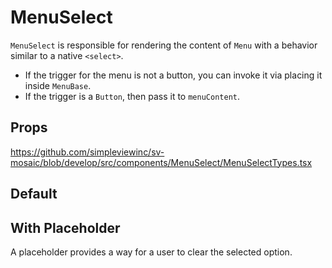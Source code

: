
<Meta title="Components/MenuSelect/Readme"/>

# MenuSelect

`MenuSelect` is responsible for rendering the content of `Menu` with a behavior similar to a native `<select>`.

* If the trigger for the menu is not a button, you can invoke it via placing it inside `MenuBase`.
* If the trigger is a `Button`, then pass it to `menuContent`.

## Props

https://github.com/simpleviewinc/sv-mosaic/blob/develop/src/components/MenuSelect/MenuSelectTypes.tsx

## Default

<Preview withSource="none">
	<stories.example/>
</Preview>

## With Placeholder

A placeholder provides a way for a user to clear the selected option.

<Preview withSource="none">
	<stories.withPlaceholder/>
</Preview>